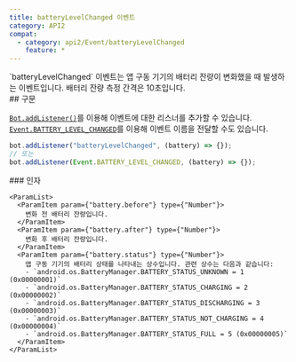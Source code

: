 ```yaml
---
title: batteryLevelChanged 이벤트
category: API2
compat:
  - category: api2/Event/batteryLevelChanged
    feature: *
---
```


<Section>
  `batteryLevelChanged` 이벤트는 앱 구동 기기의 배터리 잔량이 변화했을 때 발생하는 이벤트입니다. 배터리 잔량 측정 간격은 10초입니다.
</Section>
<Section>
  ## 구문

  [`Bot.addListener()`](/api2/Bot/addListener)를 이용해 이벤트에 대한 리스너를 추가할 수 있습니다.
  [`Event.BATTERY_LEVEL_CHANGED`](/api2/Event/BATTERY_LEVEL_CHANGED)를 이용해 이벤트 이름을 전달할 수도 있습니다.
  ~~~js
  bot.addListener("batteryLevelChanged", (battery) => {});
  // 또는
  bot.addListener(Event.BATTERY_LEVEL_CHANGED, (battery) => {});
  ~~~

  <Section>
    ### 인자

    <ParamList>
      <ParamItem param={"battery.before"} type={"Number"}>
        변화 전 배터리 잔량입니다.
      </ParamItem>
      <ParamItem param={"battery.after"} type={"Number"}>
        변화 후 배터리 잔량입니다.
      </ParamItem>
      <ParamItem param={"battery.status"} type={"Number"}>
        앱 구동 기기의 배터리 상태를 나타내는 상수입니다. 관련 상수는 다음과 같습니다:
        - `android.os.BatteryManager.BATTERY_STATUS_UNKNOWN = 1 (0x00000001)`
        - `android.os.BatteryManager.BATTERY_STATUS_CHARGING = 2 (0x00000002)`
        - `android.os.BatteryManager.BATTERY_STATUS_DISCHARGING = 3 (0x00000003)`
        - `android.os.BatteryManager.BATTERY_STATUS_NOT_CHARGING = 4 (0x00000004)`
        - `android.os.BatteryManager.BATTERY_STATUS_FULL = 5 (0x00000005)`
      </ParamItem>
    </ParamList>
  </Section>
</Section>